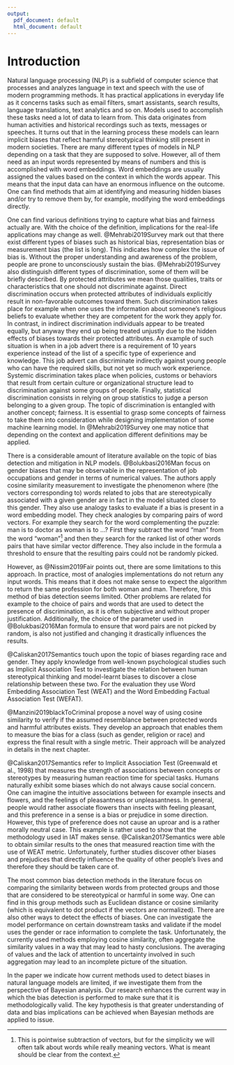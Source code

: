 ```yaml
---
output:
  pdf_document: default
  html_document: default
---
```

# Introduction


Natural language processing (NLP) is a subfield of computer science that processes and analyzes language in text and speech with the use of modern programming methods. It has practical applications in everyday life as it concerns tasks such as email filters, smart assistants, search results, language translations, text analytics and so on. Models used to accomplish these tasks need a lot of data to learn from. This data originates from human activities and historical recordings such as texts, messages or speeches. It turns out that in the learning process these models can learn implicit biases that reflect harmful stereotypical thinking still present in modern societies. There are many different types of models in NLP depending on a task that they are supposed to solve. However, all of them need as an input words represented by means of numbers and this is accomplished with word embeddings. Word embeddings are usually assigned the values based on the context in which the words appear. This means that the input data can have an enormous influence on the outcome. One can find methods that aim at identifying and measuring hidden biases and/or try to remove them by, for example, modifying the word embeddings directly. 


One can find various definitions trying to capture what bias and fairness actually are. With the choice of the definition, implications for the real-life applications may change as well. @Mehrabi2019Survey mark out that there exist different types of biases such as historical bias, representation bias or measurement bias (the list is long). This indicates how complex the issue of bias is. Without the proper understanding and awareness of the problem, people are prone to unconsciously sustain the bias. @Mehrabi2019Survey also distinguish different types of discrimination, some of them will be briefly described. By protected attributes we mean those qualities, traits or characteristics that one should not discriminate against. Direct discrimination occurs when protected attributes of individuals explicitly result in non-favorable outcomes toward them. Such discrimination takes place for example when one uses the information about someone's religious beliefs to evaluate whether they are competent for the work they apply for. In contrast, in indirect discrimination individuals appear to be treated equally, but anyway they end up being treated unjustly due to the hidden effects of biases towards their protected attributes. An example of such situation is when in a job advert there is a requirement of 10 years experience instead of the list of a specific type of experience and knowledge. This job advert can discriminate indirectly against young people who can have the required skills, but not yet so much work experience. Systemic discrimination takes place when policies, customs or behaviors that result from certain culture or organizational structure lead to discrimination against some groups of people. Finally, statistical discrimination consists in relying on group statistics to judge a person belonging to a given group. The topic of discrimination is entangled with another concept; fairness. It is essential to grasp some concepts of fairness to take them into consideration while designing implementation of some machine learning model. In @Mehrabi2019Survey one may notice that depending on the context and application different definitions may be applied.


There is a considerable amount of literature available on the topic of bias detection and mitigation in NLP models. @Bolukbasi2016Man focus on gender biases that may be observable in the representation of job occupations and gender in terms of numerical
values. The authors apply cosine similarity measurement to investigate the phenomenon where (the vectors corresponding to) words related to jobs that are stereotypically associated with a given gender are in fact in the model situated closer to this gender. 
They also use analogy tasks to evaluate if a bias is present in a word embedding model. They check analogies by comparing pairs of word vectors. For example they search for the word complementing the puzzle: man is to doctor as woman is to ...? First they subtract the word "man" from the word "woman"^[This is pointwise subtraction of vectors, but for the simplicity we will often talk about words while really meaning vectors. What is meant should be clear from the context.] and then 
they search for the ranked list of other words pairs that have similar vector difference. They also include in the formula a threshold to ensure that the resulting pairs could not be randomly picked. 

However, as @Nissim2019Fair points out, there are some limitations to this approach. In practice, most of analogies implementations do not return any input words. This means that it does not make sense to expect the algorithm to return the same profession for both woman and man. Therefore, this method of bias detection seems limited. Other problems are related for example to the choice of pairs and words that are used to detect the presence of discrimination, as it is often subjective and without proper justification. Additionally, the choice of the parameter used in @Bolukbasi2016Man formula to ensure that word pairs are not picked by random, is also not justified and changing it drastically 
influences the results. 

@Caliskan2017Semantics touch upon the topic of biases regarding race and gender. They apply knowledge from well-known psychological studies such as Implicit Association Test to investigate the relation between human stereotypical thinking and model-learnt biases to discover a close relationship between these two. For the evaluation they use Word Embedding Association Test (WEAT) and the Word Embedding Factual Association Test (WEFAT). 

@Manzini2019blackToCriminal propose a novel way of using cosine similarity to verify if the assumed resemblance between protected words and harmful attributes exists. They develop an approach that enables them to measure the bias for a class (such as gender, religion or race) and express the final result with a single metric. Their approach will be analyzed in details in the next chapter. 


@Caliskan2017Semantics refer to Implicit Association Test (Greenwald et al., 1998) that measures the strength of associations between concepts or stereotypes by measuring human reaction time for special tasks. Humans naturally exhibit some biases which do not always cause social concern. One can imagine the intuitive associations between for example insects and flowers, and the feelings of pleasantness or unpleasantness. In general, people would rather associate flowers than insects with feeling pleasant, and this preference in a sense is a bias or
prejudice in some direction. However, this type of preference does not cause an uproar and is a rather morally neutral case. This example is rather used to show that the methodology used in IAT makes sense. @Caliskan2017Semantics were able to obtain similar results to the ones that measured reaction time with the use of WEAT metric. Unfortunately, further studies discover other biases and prejudices that directly influence the quality of other people's lives and therefore they should be taken care of. 


The most common bias detection methods in the literature focus on comparing the similarity between words from protected groups and those that are considered to be stereotypical or harmful in some way. One can find in this group methods such as Euclidean distance or cosine similarity (which is equivalent to dot product if the vectors are normalized). There are also other ways to detect the effects of biases. One can investigate the model performance on certain downstream tasks and validate if the model uses the gender or race information to complete the task. Unfortunately, the currently used methods employing cosine similarity, often aggregate the similarity values in a way that may lead to hasty conclusions. The averaging of values and the lack of attention to uncertainty involved in such aggregation may lead to an incomplete picture of the situation.


In the paper we indicate how current methods used to detect biases in natural language models are limited, if we investigate them from the perspective of Bayesian analysis. Our research enhances the current way in which the bias detection is performed to make sure that it is methodologically valid. The key hypothesis is that greater understanding of data and bias implications can be achieved when Bayesian methods are applied to issue.





